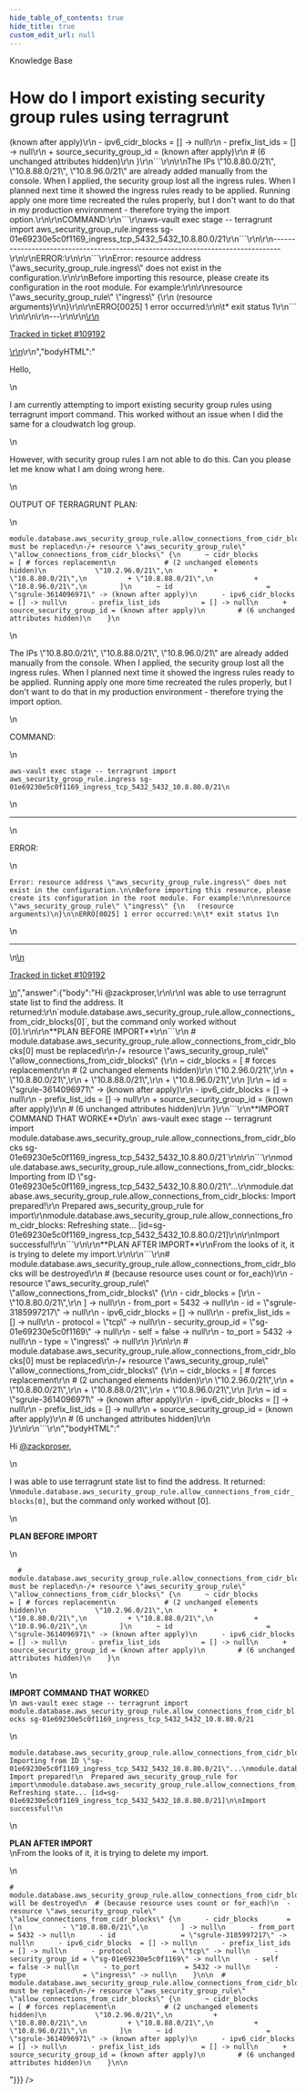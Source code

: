 ```yaml
---
hide_table_of_contents: true
hide_title: true
custom_edit_url: null
---
```



<head>
  <link rel="canonical" href="https://github.com/gruntwork-io/knowledge-base/discussions/551" />
</head>

<CenterLayout>
<span className="searchCategory">Knowledge Base</span>
<h1>How do I import existing security group rules using terragrunt</h1>
<GitHub discussion={{"id":"D_kwDOF8slf84AQmDU","number":551,"author":{"login":"sewmiuraj"},"title":"How do I import existing security group rules using terragrunt","body":"\r\nHello,\r\n\r\nI am currently attempting to import existing security group rules using terragrunt import command. This worked without an issue when I did the same for a cloudwatch log group.\r\n\r\nHowever, with security group rules I am not able to do this. Can you please let me know what I am doing wrong here.\r\n\r\nOUTPUT OF TERRAGRUNT PLAN:\r\n\r\n```\r\nmodule.database.aws_security_group_rule.allow_connections_from_cidr_blocks[0] must be replaced\r\n-/+ resource \"aws_security_group_rule\" \"allow_connections_from_cidr_blocks\" {\r\n      ~ cidr_blocks              = [ # forces replacement\r\n            # (2 unchanged elements hidden)\r\n            \"10.2.96.0/21\",\r\n          + \"10.8.80.0/21\",\r\n          + \"10.8.88.0/21\",\r\n          + \"10.8.96.0/21\",\r\n        ]\r\n      ~ id                       = \"sgrule-3614096971\" -> (known after apply)\r\n      - ipv6_cidr_blocks         = [] -> null\r\n      - prefix_list_ids          = [] -> null\r\n      + source_security_group_id = (known after apply)\r\n        # (6 unchanged attributes hidden)\r\n    }\r\n```\r\n\r\nThe IPs  \"10.8.80.0/21\", \"10.8.88.0/21\", \"10.8.96.0/21\" are already added manually from the console. When I applied, the security group lost all the ingress rules. When I planned next time it showed the ingress rules ready to be applied. Running apply one more time recreated the rules properly, but I don't want to do that in my production environment - therefore trying the import option.\r\n\r\nCOMMAND:\r\n```\r\naws-vault exec stage -- terragrunt import aws_security_group_rule.ingress sg-01e69230e5c0f1169_ingress_tcp_5432_5432_10.8.80.0/21\r\n```\r\n\r\n--------------------------------------------------------------------------------\r\n\r\nERROR:\r\n\r\n```\r\nError: resource address \"aws_security_group_rule.ingress\" does not exist in the configuration.\r\n\r\nBefore importing this resource, please create its configuration in the root module. For example:\r\n\r\nresource \"aws_security_group_rule\" \"ingress\" {\r\n   (resource arguments)\r\n}\r\n\r\nERRO[0025] 1 error occurred:\r\n\t* exit status 1\r\n```     \r\n\r\n\r\n---\r\n\r\n<ins datetime=\"2022-08-31T12:33:20Z\">\r\n  <p><a href=\"https://support.gruntwork.io/hc/requests/109192\">Tracked in ticket #109192</a></p>\r\n</ins>\r\n","bodyHTML":"<p dir=\"auto\">Hello,</p>\n<p dir=\"auto\">I am currently attempting to import existing security group rules using terragrunt import command. This worked without an issue when I did the same for a cloudwatch log group.</p>\n<p dir=\"auto\">However, with security group rules I am not able to do this. Can you please let me know what I am doing wrong here.</p>\n<p dir=\"auto\">OUTPUT OF TERRAGRUNT PLAN:</p>\n<div class=\"snippet-clipboard-content notranslate position-relative overflow-auto\" data-snippet-clipboard-copy-content=\"module.database.aws_security_group_rule.allow_connections_from_cidr_blocks[0] must be replaced\n-/+ resource &quot;aws_security_group_rule&quot; &quot;allow_connections_from_cidr_blocks&quot; {\n      ~ cidr_blocks              = [ # forces replacement\n            # (2 unchanged elements hidden)\n            &quot;10.2.96.0/21&quot;,\n          + &quot;10.8.80.0/21&quot;,\n          + &quot;10.8.88.0/21&quot;,\n          + &quot;10.8.96.0/21&quot;,\n        ]\n      ~ id                       = &quot;sgrule-3614096971&quot; -&gt; (known after apply)\n      - ipv6_cidr_blocks         = [] -&gt; null\n      - prefix_list_ids          = [] -&gt; null\n      + source_security_group_id = (known after apply)\n        # (6 unchanged attributes hidden)\n    }\"><pre class=\"notranslate\"><code class=\"notranslate\">module.database.aws_security_group_rule.allow_connections_from_cidr_blocks[0] must be replaced\n-/+ resource \"aws_security_group_rule\" \"allow_connections_from_cidr_blocks\" {\n      ~ cidr_blocks              = [ # forces replacement\n            # (2 unchanged elements hidden)\n            \"10.2.96.0/21\",\n          + \"10.8.80.0/21\",\n          + \"10.8.88.0/21\",\n          + \"10.8.96.0/21\",\n        ]\n      ~ id                       = \"sgrule-3614096971\" -&gt; (known after apply)\n      - ipv6_cidr_blocks         = [] -&gt; null\n      - prefix_list_ids          = [] -&gt; null\n      + source_security_group_id = (known after apply)\n        # (6 unchanged attributes hidden)\n    }\n</code></pre></div>\n<p dir=\"auto\">The IPs  \"10.8.80.0/21\", \"10.8.88.0/21\", \"10.8.96.0/21\" are already added manually from the console. When I applied, the security group lost all the ingress rules. When I planned next time it showed the ingress rules ready to be applied. Running apply one more time recreated the rules properly, but I don't want to do that in my production environment - therefore trying the import option.</p>\n<p dir=\"auto\">COMMAND:</p>\n<div class=\"snippet-clipboard-content notranslate position-relative overflow-auto\" data-snippet-clipboard-copy-content=\"aws-vault exec stage -- terragrunt import aws_security_group_rule.ingress sg-01e69230e5c0f1169_ingress_tcp_5432_5432_10.8.80.0/21\"><pre class=\"notranslate\"><code class=\"notranslate\">aws-vault exec stage -- terragrunt import aws_security_group_rule.ingress sg-01e69230e5c0f1169_ingress_tcp_5432_5432_10.8.80.0/21\n</code></pre></div>\n<hr>\n<p dir=\"auto\">ERROR:</p>\n<div class=\"snippet-clipboard-content notranslate position-relative overflow-auto\" data-snippet-clipboard-copy-content=\"Error: resource address &quot;aws_security_group_rule.ingress&quot; does not exist in the configuration.\n\nBefore importing this resource, please create its configuration in the root module. For example:\n\nresource &quot;aws_security_group_rule&quot; &quot;ingress&quot; {\n   (resource arguments)\n}\n\nERRO[0025] 1 error occurred:\n\t* exit status 1\"><pre class=\"notranslate\"><code class=\"notranslate\">Error: resource address \"aws_security_group_rule.ingress\" does not exist in the configuration.\n\nBefore importing this resource, please create its configuration in the root module. For example:\n\nresource \"aws_security_group_rule\" \"ingress\" {\n   (resource arguments)\n}\n\nERRO[0025] 1 error occurred:\n\t* exit status 1\n</code></pre></div>\n<hr>\n<ins datetime=\"2022-08-31T12:33:20Z\">\n  <p dir=\"auto\"><a href=\"https://support.gruntwork.io/hc/requests/109192\" rel=\"nofollow\">Tracked in ticket #109192</a></p>\n</ins>","answer":{"body":"Hi @zackproser,\r\n\r\nI was able to use terragrunt state list to find the address. It returned:\r\n`module.database.aws_security_group_rule.allow_connections_from_cidr_blocks[0]`, but the command only worked without [0].\r\n\r\n**PLAN BEFORE IMPORT**\r\n```\r\n  # module.database.aws_security_group_rule.allow_connections_from_cidr_blocks[0] must be replaced\r\n-/+ resource \"aws_security_group_rule\" \"allow_connections_from_cidr_blocks\" {\r\n      ~ cidr_blocks              = [ # forces replacement\r\n            # (2 unchanged elements hidden)\r\n            \"10.2.96.0/21\",\r\n          + \"10.8.80.0/21\",\r\n          + \"10.8.88.0/21\",\r\n          + \"10.8.96.0/21\",\r\n        ]\r\n      ~ id                       = \"sgrule-3614096971\" -> (known after apply)\r\n      - ipv6_cidr_blocks         = [] -> null\r\n      - prefix_list_ids          = [] -> null\r\n      + source_security_group_id = (known after apply)\r\n        # (6 unchanged attributes hidden)\r\n    }\r\n```\r\n**IMPORT COMMAND THAT WORKE**D\r\n` aws-vault exec stage -- terragrunt import module.database.aws_security_group_rule.allow_connections_from_cidr_blocks sg-01e69230e5c0f1169_ingress_tcp_5432_5432_10.8.80.0/21`\r\n\r\n```\r\nmodule.database.aws_security_group_rule.allow_connections_from_cidr_blocks: Importing from ID \"sg-01e69230e5c0f1169_ingress_tcp_5432_5432_10.8.80.0/21\"...\r\nmodule.database.aws_security_group_rule.allow_connections_from_cidr_blocks: Import prepared!\r\n  Prepared aws_security_group_rule for import\r\nmodule.database.aws_security_group_rule.allow_connections_from_cidr_blocks: Refreshing state... [id=sg-01e69230e5c0f1169_ingress_tcp_5432_5432_10.8.80.0/21]\r\n\r\nImport successful!\r\n```\r\n\r\n**PLAN AFTER IMPORT**\r\nFrom the looks of it, it is trying to delete my import.\r\n\r\n```\r\n# module.database.aws_security_group_rule.allow_connections_from_cidr_blocks will be destroyed\r\n  # (because resource uses count or for_each)\r\n  - resource \"aws_security_group_rule\" \"allow_connections_from_cidr_blocks\" {\r\n      - cidr_blocks       = [\r\n          - \"10.8.80.0/21\",\r\n        ] -> null\r\n      - from_port         = 5432 -> null\r\n      - id                = \"sgrule-3185997217\" -> null\r\n      - ipv6_cidr_blocks  = [] -> null\r\n      - prefix_list_ids   = [] -> null\r\n      - protocol          = \"tcp\" -> null\r\n      - security_group_id = \"sg-01e69230e5c0f1169\" -> null\r\n      - self              = false -> null\r\n      - to_port           = 5432 -> null\r\n      - type              = \"ingress\" -> null\r\n    }\r\n\r\n  # module.database.aws_security_group_rule.allow_connections_from_cidr_blocks[0] must be replaced\r\n-/+ resource \"aws_security_group_rule\" \"allow_connections_from_cidr_blocks\" {\r\n      ~ cidr_blocks              = [ # forces replacement\r\n            # (2 unchanged elements hidden)\r\n            \"10.2.96.0/21\",\r\n          + \"10.8.80.0/21\",\r\n          + \"10.8.88.0/21\",\r\n          + \"10.8.96.0/21\",\r\n        ]\r\n      ~ id                       = \"sgrule-3614096971\" -> (known after apply)\r\n      - ipv6_cidr_blocks         = [] -> null\r\n      - prefix_list_ids          = [] -> null\r\n      + source_security_group_id = (known after apply)\r\n        # (6 unchanged attributes hidden)\r\n    }\r\n\r\n```\r\n","bodyHTML":"<p dir=\"auto\">Hi <a class=\"user-mention notranslate\" data-hovercard-type=\"user\" data-hovercard-url=\"/users/zackproser/hovercard\" data-octo-click=\"hovercard-link-click\" data-octo-dimensions=\"link_type:self\" href=\"https://github.com/zackproser\">@zackproser</a>,</p>\n<p dir=\"auto\">I was able to use terragrunt state list to find the address. It returned:<br>\n<code class=\"notranslate\">module.database.aws_security_group_rule.allow_connections_from_cidr_blocks[0]</code>, but the command only worked without [0].</p>\n<p dir=\"auto\"><strong>PLAN BEFORE IMPORT</strong></p>\n<div class=\"snippet-clipboard-content notranslate position-relative overflow-auto\" data-snippet-clipboard-copy-content=\"  # module.database.aws_security_group_rule.allow_connections_from_cidr_blocks[0] must be replaced\n-/+ resource &quot;aws_security_group_rule&quot; &quot;allow_connections_from_cidr_blocks&quot; {\n      ~ cidr_blocks              = [ # forces replacement\n            # (2 unchanged elements hidden)\n            &quot;10.2.96.0/21&quot;,\n          + &quot;10.8.80.0/21&quot;,\n          + &quot;10.8.88.0/21&quot;,\n          + &quot;10.8.96.0/21&quot;,\n        ]\n      ~ id                       = &quot;sgrule-3614096971&quot; -&gt; (known after apply)\n      - ipv6_cidr_blocks         = [] -&gt; null\n      - prefix_list_ids          = [] -&gt; null\n      + source_security_group_id = (known after apply)\n        # (6 unchanged attributes hidden)\n    }\"><pre class=\"notranslate\"><code class=\"notranslate\">  # module.database.aws_security_group_rule.allow_connections_from_cidr_blocks[0] must be replaced\n-/+ resource \"aws_security_group_rule\" \"allow_connections_from_cidr_blocks\" {\n      ~ cidr_blocks              = [ # forces replacement\n            # (2 unchanged elements hidden)\n            \"10.2.96.0/21\",\n          + \"10.8.80.0/21\",\n          + \"10.8.88.0/21\",\n          + \"10.8.96.0/21\",\n        ]\n      ~ id                       = \"sgrule-3614096971\" -&gt; (known after apply)\n      - ipv6_cidr_blocks         = [] -&gt; null\n      - prefix_list_ids          = [] -&gt; null\n      + source_security_group_id = (known after apply)\n        # (6 unchanged attributes hidden)\n    }\n</code></pre></div>\n<p dir=\"auto\"><strong>IMPORT COMMAND THAT WORKE</strong>D<br>\n<code class=\"notranslate\"> aws-vault exec stage -- terragrunt import module.database.aws_security_group_rule.allow_connections_from_cidr_blocks sg-01e69230e5c0f1169_ingress_tcp_5432_5432_10.8.80.0/21</code></p>\n<div class=\"snippet-clipboard-content notranslate position-relative overflow-auto\" data-snippet-clipboard-copy-content=\"module.database.aws_security_group_rule.allow_connections_from_cidr_blocks: Importing from ID &quot;sg-01e69230e5c0f1169_ingress_tcp_5432_5432_10.8.80.0/21&quot;...\nmodule.database.aws_security_group_rule.allow_connections_from_cidr_blocks: Import prepared!\n  Prepared aws_security_group_rule for import\nmodule.database.aws_security_group_rule.allow_connections_from_cidr_blocks: Refreshing state... [id=sg-01e69230e5c0f1169_ingress_tcp_5432_5432_10.8.80.0/21]\n\nImport successful!\"><pre class=\"notranslate\"><code class=\"notranslate\">module.database.aws_security_group_rule.allow_connections_from_cidr_blocks: Importing from ID \"sg-01e69230e5c0f1169_ingress_tcp_5432_5432_10.8.80.0/21\"...\nmodule.database.aws_security_group_rule.allow_connections_from_cidr_blocks: Import prepared!\n  Prepared aws_security_group_rule for import\nmodule.database.aws_security_group_rule.allow_connections_from_cidr_blocks: Refreshing state... [id=sg-01e69230e5c0f1169_ingress_tcp_5432_5432_10.8.80.0/21]\n\nImport successful!\n</code></pre></div>\n<p dir=\"auto\"><strong>PLAN AFTER IMPORT</strong><br>\nFrom the looks of it, it is trying to delete my import.</p>\n<div class=\"snippet-clipboard-content notranslate position-relative overflow-auto\" data-snippet-clipboard-copy-content=\"# module.database.aws_security_group_rule.allow_connections_from_cidr_blocks will be destroyed\n  # (because resource uses count or for_each)\n  - resource &quot;aws_security_group_rule&quot; &quot;allow_connections_from_cidr_blocks&quot; {\n      - cidr_blocks       = [\n          - &quot;10.8.80.0/21&quot;,\n        ] -&gt; null\n      - from_port         = 5432 -&gt; null\n      - id                = &quot;sgrule-3185997217&quot; -&gt; null\n      - ipv6_cidr_blocks  = [] -&gt; null\n      - prefix_list_ids   = [] -&gt; null\n      - protocol          = &quot;tcp&quot; -&gt; null\n      - security_group_id = &quot;sg-01e69230e5c0f1169&quot; -&gt; null\n      - self              = false -&gt; null\n      - to_port           = 5432 -&gt; null\n      - type              = &quot;ingress&quot; -&gt; null\n    }\n\n  # module.database.aws_security_group_rule.allow_connections_from_cidr_blocks[0] must be replaced\n-/+ resource &quot;aws_security_group_rule&quot; &quot;allow_connections_from_cidr_blocks&quot; {\n      ~ cidr_blocks              = [ # forces replacement\n            # (2 unchanged elements hidden)\n            &quot;10.2.96.0/21&quot;,\n          + &quot;10.8.80.0/21&quot;,\n          + &quot;10.8.88.0/21&quot;,\n          + &quot;10.8.96.0/21&quot;,\n        ]\n      ~ id                       = &quot;sgrule-3614096971&quot; -&gt; (known after apply)\n      - ipv6_cidr_blocks         = [] -&gt; null\n      - prefix_list_ids          = [] -&gt; null\n      + source_security_group_id = (known after apply)\n        # (6 unchanged attributes hidden)\n    }\n\"><pre class=\"notranslate\"><code class=\"notranslate\"># module.database.aws_security_group_rule.allow_connections_from_cidr_blocks will be destroyed\n  # (because resource uses count or for_each)\n  - resource \"aws_security_group_rule\" \"allow_connections_from_cidr_blocks\" {\n      - cidr_blocks       = [\n          - \"10.8.80.0/21\",\n        ] -&gt; null\n      - from_port         = 5432 -&gt; null\n      - id                = \"sgrule-3185997217\" -&gt; null\n      - ipv6_cidr_blocks  = [] -&gt; null\n      - prefix_list_ids   = [] -&gt; null\n      - protocol          = \"tcp\" -&gt; null\n      - security_group_id = \"sg-01e69230e5c0f1169\" -&gt; null\n      - self              = false -&gt; null\n      - to_port           = 5432 -&gt; null\n      - type              = \"ingress\" -&gt; null\n    }\n\n  # module.database.aws_security_group_rule.allow_connections_from_cidr_blocks[0] must be replaced\n-/+ resource \"aws_security_group_rule\" \"allow_connections_from_cidr_blocks\" {\n      ~ cidr_blocks              = [ # forces replacement\n            # (2 unchanged elements hidden)\n            \"10.2.96.0/21\",\n          + \"10.8.80.0/21\",\n          + \"10.8.88.0/21\",\n          + \"10.8.96.0/21\",\n        ]\n      ~ id                       = \"sgrule-3614096971\" -&gt; (known after apply)\n      - ipv6_cidr_blocks         = [] -&gt; null\n      - prefix_list_ids          = [] -&gt; null\n      + source_security_group_id = (known after apply)\n        # (6 unchanged attributes hidden)\n    }\n\n</code></pre></div>"}}} />

</CenterLayout>
  

<!-- ##DOCS-SOURCER-START
{
  "sourcePlugin": "github-discussions",
  "hash": "83d2785cfdb9d15ed528bc854adc9776"
}
##DOCS-SOURCER-END -->
